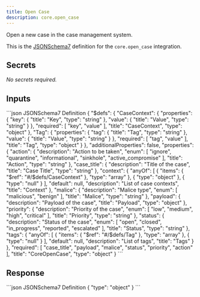 ```yaml
---
title: Open Case
description: core.open_case
---
```


Open a new case in the case management system.

This is the [JSONSchema7](https://json-schema.org/draft-07/json-schema-release-notes) definition for the `core.open_case` integration.


## Secrets
_No secrets required._

## Inputs

<CodeGroup>
```json JSONSchema7 Definition
{
    "$defs": {
        "CaseContext": {
            "properties": {
                "key": {
                    "title": "Key",
                    "type": "string"
                },
                "value": {
                    "title": "Value",
                    "type": "string"
                }
            },
            "required": [
                "key",
                "value"
            ],
            "title": "CaseContext",
            "type": "object"
        },
        "Tag": {
            "properties": {
                "tag": {
                    "title": "Tag",
                    "type": "string"
                },
                "value": {
                    "title": "Value",
                    "type": "string"
                }
            },
            "required": [
                "tag",
                "value"
            ],
            "title": "Tag",
            "type": "object"
        }
    },
    "additionalProperties": false,
    "properties": {
        "action": {
            "description": "Action to be taken",
            "enum": [
                "ignore",
                "quarantine",
                "informational",
                "sinkhole",
                "active_compromise"
            ],
            "title": "Action",
            "type": "string"
        },
        "case_title": {
            "description": "Title of the case",
            "title": "Case Title",
            "type": "string"
        },
        "context": {
            "anyOf": [
                {
                    "items": {
                        "$ref": "#/$defs/CaseContext"
                    },
                    "type": "array"
                },
                {
                    "type": "object"
                },
                {
                    "type": "null"
                }
            ],
            "default": null,
            "description": "List of case contexts",
            "title": "Context"
        },
        "malice": {
            "description": "Malice type",
            "enum": [
                "malicious",
                "benign"
            ],
            "title": "Malice",
            "type": "string"
        },
        "payload": {
            "description": "Payload of the case",
            "title": "Payload",
            "type": "object"
        },
        "priority": {
            "description": "Priority of the case",
            "enum": [
                "low",
                "medium",
                "high",
                "critical"
            ],
            "title": "Priority",
            "type": "string"
        },
        "status": {
            "description": "Status of the case",
            "enum": [
                "open",
                "closed",
                "in_progress",
                "reported",
                "escalated"
            ],
            "title": "Status",
            "type": "string"
        },
        "tags": {
            "anyOf": [
                {
                    "items": {
                        "$ref": "#/$defs/Tag"
                    },
                    "type": "array"
                },
                {
                    "type": "null"
                }
            ],
            "default": null,
            "description": "List of tags",
            "title": "Tags"
        }
    },
    "required": [
        "case_title",
        "payload",
        "malice",
        "status",
        "priority",
        "action"
    ],
    "title": "CoreOpenCase",
    "type": "object"
}
```

</CodeGroup>

## Response

<CodeGroup>
```json JSONSchema7 Definition
{
    "type": "object"
}
```

</CodeGroup>
